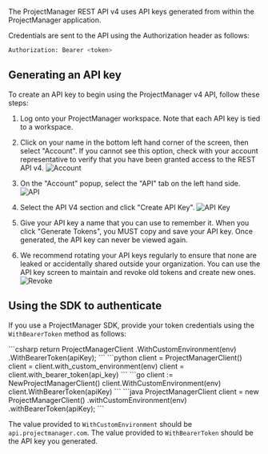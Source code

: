 The ProjectManager REST API v4 uses API keys generated from within the ProjectManager application.

Credentials are sent to the API using the Authorization header as follows:

```bash
Authorization: Bearer <token>
```

## Generating an API key

To create an API key to begin using the ProjectManager v4 API, follow these steps:

1. Log onto your ProjectManager workspace. Note that each API key is tied to a workspace.
2. Click on your name in the bottom left hand corner of the screen, then select "Account". If you cannot see this option, check with your account representative to verify that you have been granted access to the REST API v4. ![Account](https://files.readme.io/0a37a73-image.png)

3. On the "Account" popup, select the "API" tab on the left hand side. ![API](https://files.readme.io/ab2bcfd-image.png)

4. Select the API V4 section and click "Create API Key". ![API Key](https://files.readme.io/f55034b-image.png)

5. Give your API key a name that you can use to remember it. When you click "Generate Tokens", you MUST copy and save your API key. Once generated, the API key can never be viewed again.

6. We recommend rotating your API keys regularly to ensure that none are leaked or accidentally shared outside your organization. You can use the API key screen to maintain and revoke old tokens and create new ones. ![Revoke](https://files.readme.io/5f30720-image.png)

## Using the SDK to authenticate

If you use a ProjectManager SDK, provide your token credentials using the `WithBearerToken` method as follows:

<CodeBlocks>
    <CodeBlock title="C#">
    ```csharp
    return ProjectManagerClient
    .WithCustomEnvironment(env)
    .WithBearerToken(apiKey);
    ```
    </CodeBlock>
    <CodeBlock title="Python">
    ```python
    client = ProjectManagerClient()
    client = client.with_custom_environment(env)
    client = client.with_bearer_token(api_key)
    ```
    </CodeBlock>
    <CodeBlock title="Go">
    ```go
    client := NewProjectManagerClient()
    client.WithCustomEnvironment(env)
    client.WithBearerToken(apiKey)
    ```
    </CodeBlock>
    <CodeBlock title="Java">
    ```java
    ProjectManagerClient client = new ProjectManagerClient()
    .withCustomEnvironment(env)
    .withBearerToken(apiKey);
    ```
    </CodeBlock>
</CodeBlocks>

The value provided to `WithCustomEnvironment` should be `api.projectmanager.com`.
The value provided to `WithBearerToken` should be the API key you generated.
